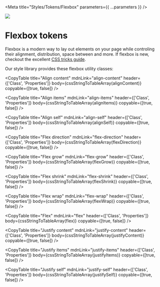 
<Meta title="Styles/Tokens/Flexbox" parameters={{ ...parameters }} />

![](https://graphics.thomsonreuters.com/style-assets/images/logos/reuters-graphics-logo/svg/graphics-logo-color-dark.svg)

# Flexbox tokens

Flexbox is a modern way to lay out elements on your page while controling their alignment, distribution, space between and more. If flexbox is new, checkout the excellent [CSS tricks guide](https://css-tricks.com/snippets/css/a-guide-to-flexbox/).

Our style library provides these flexbox utility classes:

<CopyTable
  title="Align content"
  mdnLink="align-content"
  header={['Class', 'Properties']}
  body={cssStringToTableArray(alignContent)}
  copyable={[true, false]}
/>

<CopyTable
  title="Align items"
  mdnLink="align-items"
  header={['Class', 'Properties']}
  body={cssStringToTableArray(alignItems)}
  copyable={[true, false]}
/>

<CopyTable
  title="Align self"
  mdnLink="align-self"
  header={['Class', 'Properties']}
  body={cssStringToTableArray(alignSelf)}
  copyable={[true, false]}
/>

<CopyTable
  title="Flex direction"
  mdnLink="flex-direction"
  header={['Class', 'Properties']}
  body={cssStringToTableArray(flexDirection)}
  copyable={[true, false]}
/>

<CopyTable
  title="Flex grow"
  mdnLink="flex-grow"
  header={['Class', 'Properties']}
  body={cssStringToTableArray(flexGrow)}
  copyable={[true, false]}
/>

<CopyTable
  title="Flex shrink"
  mdnLink="flex-shrink"
  header={['Class', 'Properties']}
  body={cssStringToTableArray(flexShrink)}
  copyable={[true, false]}
/>

<CopyTable
  title="Flex wrap"
  mdnLink="flex-wrap"
  header={['Class', 'Properties']}
  body={cssStringToTableArray(flexWrap)}
  copyable={[true, false]}
/>

<CopyTable
  title="Flex"
  mdnLink="flex"
  header={['Class', 'Properties']}
  body={cssStringToTableArray(flex)}
  copyable={[true, false]}
/>

<CopyTable
  title="Justify content"
  mdnLink="justify-content"
  header={['Class', 'Properties']}
  body={cssStringToTableArray(justifyContent)}
  copyable={[true, false]}
/>

<CopyTable
  title="Justify items"
  mdnLink="justify-items"
  header={['Class', 'Properties']}
  body={cssStringToTableArray(justifyItems)}
  copyable={[true, false]}
/>

<CopyTable
  title="Justify self"
  mdnLink="justify-self"
  header={['Class', 'Properties']}
  body={cssStringToTableArray(justifySelf)}
  copyable={[true, false]}
/>
